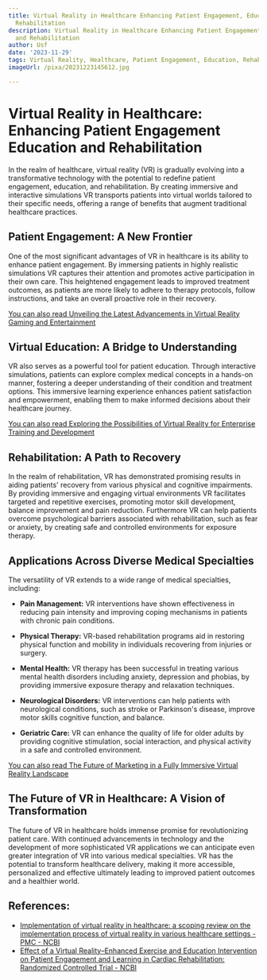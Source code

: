 ```yaml
---
title: Virtual Reality in Healthcare Enhancing Patient Engagement, Education, and
  Rehabilitation
description: Virtual Reality in Healthcare Enhancing Patient Engagement, Education,
  and Rehabilitation
author: Usf
date: '2023-11-29'
tags: Virtual Reality, Healthcare, Patient Engagement, Education, Rehabilitation
imageUrl: /pixa/20231223145612.jpg

---
```

# **Virtual Reality in Healthcare: Enhancing Patient Engagement Education and Rehabilitation**

In the realm of healthcare, virtual  reality (VR) is gradually evolving into a transformative technology with the  potential to  redefine patient engagement, education, and rehabilitation. By  creating immersive  and interactive simulations VR  transports patients into virtual worlds tailored to their specific needs, offering  a range of benefits that augment traditional healthcare practices.

##  **Patient Engagement: A New Frontier**

One of  the most significant advantages of  VR in healthcare is its ability to enhance patient engagement. By immersing patients  in highly realistic simulations VR captures their attention and promotes active participation in their own care. This heightened engagement leads to improved treatment outcomes, as patients are more likely to adhere to therapy protocols, follow instructions, and take an  overall proactive role in their  recovery.

[You can also read Unveiling the Latest Advancements in Virtual Reality Gaming and Entertainment](Unveiling%20the%20Latest%20Advancements%20in%20Virtual%20Reality%20Gaming%20and%20Entertainment)


## **Virtual  Education:  A  Bridge to Understanding**

VR also serves  as a powerful tool for patient education. Through interactive simulations, patients can explore complex medical concepts in a hands-on manner, fostering a deeper understanding of  their condition and treatment options. This  immersive learning experience enhances patient satisfaction and empowerment, enabling them to make informed decisions  about their healthcare journey.

[You can  also read Exploring the Possibilities of Virtual Reality for Enterprise  Training  and Development](Exploring%20the%20Possibilities%20of%20Virtual%20Reality%20for%20Enterprise%20Training%20and%20Development)


## **Rehabilitation: A Path to Recovery**

In the realm  of rehabilitation,  VR has demonstrated promising  results in aiding patients' recovery from various physical and cognitive impairments. By providing  immersive and engaging virtual environments VR facilitates targeted and repetitive exercises, promoting motor skill development, balance improvement and pain reduction. Furthermore VR can help patients overcome psychological barriers associated with rehabilitation, such as fear or anxiety, by creating safe and controlled environments for  exposure  therapy.

## **Applications Across Diverse Medical Specialties**

The versatility of VR extends to a wide range of medical specialties, including:

*  **Pain Management:**  VR interventions have shown effectiveness in reducing  pain intensity and improving coping mechanisms in patients with chronic pain conditions.

* **Physical Therapy:** VR-based rehabilitation programs aid in restoring physical  function and mobility in individuals recovering from injuries or surgery.

* **Mental Health:** VR therapy has been successful in treating various mental health disorders including anxiety, depression and phobias, by providing immersive exposure  therapy and relaxation techniques.

* **Neurological Disorders:** VR interventions can help patients with neurological conditions, such as stroke or Parkinson's disease, improve motor skills cognitive function, and  balance.

*  **Geriatric  Care:** VR can enhance the quality of life for older adults by  providing cognitive stimulation, social interaction, and physical activity in a safe and controlled environment.

[You can also  read The Future  of Marketing in  a Fully  Immersive Virtual Reality Landscape](The%20Future%20of%20Marketing%20in%20a%20Fully%20Immersive%20Virtual%20Reality%20Landscape)


##  **The Future of VR in Healthcare: A Vision of  Transformation**

The future of VR in healthcare holds  immense promise for  revolutionizing patient care. With continued advancements in technology and the development of  more sophisticated VR applications we can anticipate even greater integration  of VR into various medical specialties. VR has the potential to transform healthcare delivery, making  it more accessible, personalized and effective ultimately leading to improved patient outcomes  and a healthier world.

## References:
- [Implementation of virtual reality in healthcare: a scoping review on the implementation process of virtual reality in various healthcare settings - PMC - NCBI](https://www.ncbi.nlm.nih.gov/pmc/articles/PMC10276472/)
- [Effect of a Virtual Reality–Enhanced Exercise and Education Intervention on Patient Engagement and Learning in Cardiac Rehabilitation: Randomized Controlled Trial - NCBI](https://www.ncbi.nlm.nih.gov/pmc/articles/PMC8085751/)
